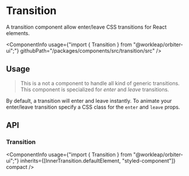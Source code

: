

<Meta of={TransitionStories} />

# Transition

<Tagline>A transition component allow enter/leave CSS transitions for React elements.</Tagline>

<ComponentInfo
    usage={"import { Transition } from \"@workleap/orbiter-ui\";"}
    githubPath="/packages/components/src/transition/src"
/>

## Usage

> This is a not a component to handle all kind of generic transitions. This component is specialized for *enter* and *leave* transitions.

By default, a transition will enter and leave instantly. To animate your enter/leave transition specify a CSS class for the `enter` and `leave` props.

<Canvas of={TransitionStories.ControlledTransition} />

## API

### Transition

<ComponentInfo
    usage={"import { Transition } from \"@workleap/orbiter-ui\";"}
    inherits={[InnerTransition.defaultElement, "styled-component"]}
    compact
/>

<ArgTypes of={InnerTransition} sort="alpha" />
